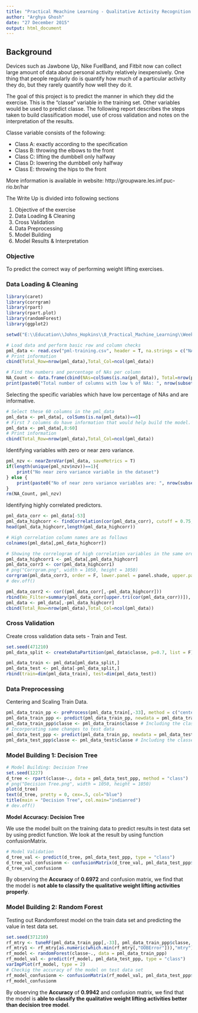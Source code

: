 ```yaml
---
title: "Practical Meachine Learning - Qualitative Activity Recognition of Weight Lifting Exercises"
author: "Arghya Ghosh"
date: "27 December 2015"
output: html_document
---
```


## __Background__

Devices such as Jawbone Up, Nike FuelBand, and Fitbit now can collect large amount of data about personal activity relatively inexpensively. One thing that people regularly do is quantify how much of a particular activity they do, but they rarely quantify how well they do it.

The goal of this project is to predict the manner in which they did the exercise. This is the "classe" variable in the training set. Other variables would be used to predict classe. The following report describes the steps taken to build classification model, use of cross validation and notes on the interpretation of the results.

Classe variable consists of the following:

* Class A: exactly according to the specification
* Class B: throwing the elbows to the front
* Class C: lifting the dumbbell only halfway
* Class D: lowering the dumbbell only halfway
* Class E: throwing the hips to the front

More information is available in website: http://groupware.les.inf.puc-rio.br/har

The Write Up is divided into following sections

1. Objective of the exercise
2. Data Loading & Cleaning
3. Cross Validation
4. Data Preprocessing
5. Model Building
6. Model Results & Interpretation


### __Objective__

To predict the correct way of performing weight lifting exercises.

### __Data Loading & Cleaning__

```r
library(caret)
library(corrgram)
library(rpart)
library(rpart.plot)
library(randomForest)
library(ggplot2)
```

```r
setwd("E:\\Education\\Johns_Hopkins\\8_Practical_Machine_Learning\\Week3\\WriteUp")

# Load data and perform basic row and column checks
pml_data <- read.csv("pml-training.csv", header = T, na.strings = c("NA", ""))
# Print information
cbind(Total_Row=nrow(pml_data),Total_Col=ncol(pml_data))

# Find the numbers and percentage of NAs per column 
NA_Count <- data.frame(cbind(NAs=colSums(is.na(pml_data)), Total=nrow(pml_data), Percentage=round((colSums(is.na(pml_data))/nrow(pml_data)*100),2)))
print(paste0("Total number of columns with low % of NAs: ", nrow(subset(NA_Count, NA_Count$Percentage==0))))
```

Selecting the specific variables which have low percentage of NAs and are informative.

```r
# Select these 60 columns in the pml_data
pml_data <- pml_data[, colSums(is.na(pml_data))==0]
# First 7 columns do have information that would help build the model. Selcting columns 8 to 60
pml_data <- pml_data[,8:60]
# Print information
cbind(Total_Row=nrow(pml_data),Total_Col=ncol(pml_data))
```

Identifying variables with zero or near zero variance.

```r
pml_nzv <- nearZeroVar(pml_data, saveMetrics = T)
if(length(unique(pml_nzv$nzv))==1){
    print("No near zero variance variable in the dataset")
} else {
    print(paste0("No of near zero variance variables are: ", nrow(subset(pml_nzv$nzv, nzv=="TRUE"))))
}
rm(NA_Count, pml_nzv)
```

Identifying highly correlated predictors.

```r
pml_data_corr <- pml_data[-53]
pml_data_highcorr <- findCorrelation(cor(pml_data_corr), cutoff = 0.75, verbose = F)
head(pml_data_highcorr,length(pml_data_highcorr))

# High correlation column names are as follows
colnames(pml_data[,pml_data_highcorr])
```

```r
# Showing the correlogram of high correlation variables in the same order of variables provided above.. Deep red is high negative correlation and deep blue is high positive correlation
pml_data_highcorr1 <- pml_data[,pml_data_highcorr]
pml_data_corr3 <- cor(pml_data_highcorr1)
# png("Corrgram.png", width = 1050, height = 1050)
corrgram(pml_data_corr3, order = F, lower.panel = panel.shade, upper.panel = NULL, text.panel = panel.txt, diag.panel=panel.minmax, cex.labels = 1.2, label.pos=c(0.3, 0.5), main="Correlogram showing the correlation between highly correlated variables.")
# dev.off()
```

```r
pml_data_corr2 <- cor((pml_data_corr[,-pml_data_highcorr]))
rbind(Wo_Filter=summary(pml_data_corr[upper.tri(cor(pml_data_corr))]), W_Filter=summary(pml_data_corr2[upper.tri(pml_data_corr2)]))
pml_data <- pml_data[,-pml_data_highcorr]
cbind(Total_Row=nrow(pml_data),Total_Col=ncol(pml_data))

```


### __Cross Validation__

Create cross validation data sets - Train and Test.

```r
set.seed(471210)
pml_data_split <- createDataPartition(pml_data$classe, p=0.7, list = F)

pml_data_train <- pml_data[pml_data_split,]
pml_data_test <- pml_data[-pml_data_split,]
rbind(train=dim(pml_data_train), test=dim(pml_data_test))
```

### __Data Preprocessing__

Centering and Scaling Train Data.

```r
pml_data_train_pp <- preProcess(pml_data_train[,-33], method = c("center", "scale","YeoJohnson"))
pml_data_train_ppp <- predict(pml_data_train_pp, newdata = pml_data_train[,-33])
pml_data_train_ppp$classe <- pml_data_train$classe # Including the classe variable in Train data
# Incorporating same changes to test data
pml_data_test_ppp <- predict(pml_data_train_pp, newdata = pml_data_test[,-33])
pml_data_test_ppp$classe <- pml_data_test$classe # Including the classe variable in Test data
```

### __Model Building 1: Decision Tree__

```r
# Model Building: Decision Tree
set.seed(1227)
d_tree <- rpart(classe~., data = pml_data_test_ppp, method = "class")
# png("Decision Tree.png", width = 1050, height = 1050)
plot(d_tree)
text(d_tree, pretty = 0, cex=.5, col="blue")
title(main = "Decision Tree", col.main="indianred")
# dev.off()
```

__Model Accuracy: Decision Tree__

We use the model built on the training data to predict results in test data set by using predict function. We look at the result by using function confusionMatrix.

```r
# Model Validation
d_tree_val <- predict(d_tree, pml_data_test_ppp, type = "class")
d_tree_val_confusionm <- confusionMatrix(d_tree_val, pml_data_test_ppp$classe)
d_tree_val_confusionm
```
By observing the __Accuracy__ of __0.6972__ and confusion matrix, we find that the model is __not able to classify the qualitative weight lifting activities properly__. 

### __Model Building 2: Random Forest__

Testing out Randomforest model on the train data set and predicting the value in test data set.

```r
set.seed(371210)
rf_mtry <- tuneRF(pml_data_train_ppp[,-33], pml_data_train_ppp$classe, ntreeTry = 150, stepFactor = 1.5, improve = 0.01, trace = T, plot = T, doBest = F)
rf_mtry1 <- rf_mtry[as.numeric(which.min(rf_mtry[,"OOBError"])),"mtry"]
rf_model <- randomForest(classe~., data = pml_data_train_ppp)
rf_model_val <- predict(rf_model, pml_data_test_ppp, type = "class")
varImpPlot(rf_model, type = 2)
# Checkig the accuracy of the model on test data set
rf_model_confusionm <- confusionMatrix(rf_model_val, pml_data_test_ppp$classe)
rf_model_confusionm
```
By observing the __Accuracy__ of __0.9942__ and confusion matrix, we find that the model is __able to classify the qualitative weight lifting activities better than decision tree model__.

